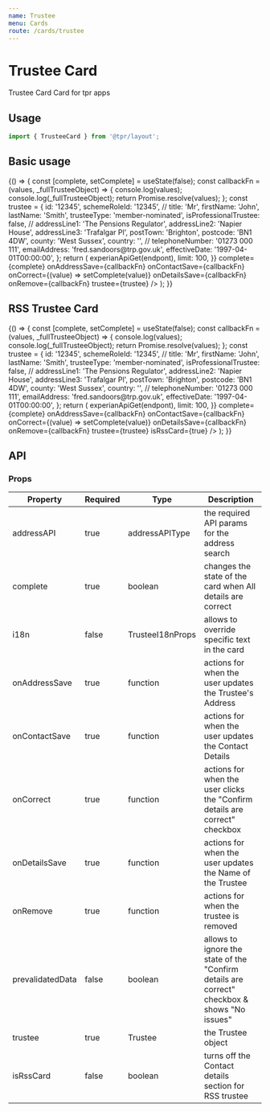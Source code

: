 ```yaml
---
name: Trustee
menu: Cards
route: /cards/trustee
---
```



# Trustee Card

Trustee Card Card for tpr apps

## Usage

```js
import { TrusteeCard } from '@tpr/layout';
```

## Basic usage

<Playground>
	{() => {
		const [complete, setComplete] = useState(false);
		const callbackFn = (values, _fullTrusteeObject) => {
			console.log(values);
			console.log(_fullTrusteeObject);
			return Promise.resolve(values);
		};
		const trustee = {
			id: '12345',
			schemeRoleId: '12345',
			//
			title: 'Mr',
			firstName: 'John',
			lastName: 'Smith',
			trusteeType: 'member-nominated',
			isProfessionalTrustee: false,
			//
			addressLine1: 'The Pensions Regulator',
			addressLine2: 'Napier House',
			addressLine3: 'Trafalgar Pl',
			postTown: 'Brighton',
			postcode: 'BN1 4DW',
			county: 'West Sussex',
			country: '',
			//
			telephoneNumber: '01273 000 111',
			emailAddress: 'fred.sandoors@trp.gov.uk',
			effectiveDate: '1997-04-01T00:00:00',
		};
		return (
			<TrusteeCard
				addressAPI={{
					get: (endpont) => experianApiGet(endpont),
					limit: 100,
				}}
				complete={complete}
				onAddressSave={callbackFn}
				onContactSave={callbackFn}
				onCorrect={(value) => setComplete(value)}
				onDetailsSave={callbackFn}
				onRemove={callbackFn}
				trustee={trustee}
			/>
		);
	}}
</Playground>

## RSS Trustee Card

<Playground>
	{() => {
		const [complete, setComplete] = useState(false);
		const callbackFn = (values, _fullTrusteeObject) => {
			console.log(values);
			console.log(_fullTrusteeObject);
			return Promise.resolve(values);
		};
		const trustee = {
			id: '12345',
			schemeRoleId: '12345',
			//
			title: 'Mr',
			firstName: 'John',
			lastName: 'Smith',
			trusteeType: 'member-nominated',
			isProfessionalTrustee: false,
			//
			addressLine1: 'The Pensions Regulator',
			addressLine2: 'Napier House',
			addressLine3: 'Trafalgar Pl',
			postTown: 'Brighton',
			postcode: 'BN1 4DW',
			county: 'West Sussex',
			country: '',
			//
			telephoneNumber: '01273 000 111',
			emailAddress: 'fred.sandoors@trp.gov.uk',
			effectiveDate: '1997-04-01T00:00:00',
		};
		return (
			<TrusteeCard
				addressAPI={{
					get: (endpont) => experianApiGet(endpont),
					limit: 100,
				}}
				complete={complete}
				onAddressSave={callbackFn}
				onContactSave={callbackFn}
				onCorrect={(value) => setComplete(value)}
				onDetailsSave={callbackFn}
				onRemove={callbackFn}
				trustee={trustee}
				isRssCard={true}
			/>
		);
	}}
</Playground>

## API

### Props

| Property         | Required | Type             | Description                                                                              |
| ---------------- | -------- | ---------------- | ---------------------------------------------------------------------------------------- |
| addressAPI       | true     | addressAPIType   | the required API params for the address search                                           |
| complete         | true     | boolean          | changes the state of the card when All details are correct                               |
| i18n             | false    | TrusteeI18nProps | allows to override specific text in the card                                             |
| onAddressSave    | true     | function         | actions for when the user updates the Trustee's Address                                  |
| onContactSave    | true     | function         | actions for when the user updates the Contact Details                                    |
| onCorrect        | true     | function         | actions for when the user clicks the "Confirm details are correct" checkbox                  |
| onDetailsSave    | true     | function         | actions for when the user updates the Name of the Trustee                                |
| onRemove         | true     | function         | actions for when the trustee is removed                                                  |
| prevalidatedData | false    | boolean          | allows to ignore the state of the "Confirm details are correct" checkbox & shows "No issues" |
| trustee          | true     | Trustee          | the Trustee object                                                                       |
| isRssCard        | false    | boolean          | turns off the Contact details section for RSS trustee		                                |
